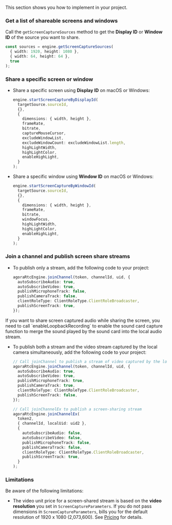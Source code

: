 <PlatformWrapper platform="electron">

This section shows you how to implement <Vg k="SCR_SHR" /> in your project.

### Get a list of shareable screens and windows
Call the `getScreenCaptureSources` method to get the **Display ID** or **Window ID** of the source you want to share. 

``` typescript
const sources = engine.getScreenCaptureSources(
  { width: 1920, height: 1080 },
  { width: 64, height: 64 },
  true
);
```

### Share a specific screen or window

- Share a specific screen using **Display ID** on macOS or Windows:

    ``` typescript
    engine.startScreenCaptureByDisplayId(
      targetSource.sourceId,
      {},
      {
        dimensions: { width, height },
        frameRate,
        bitrate,
        captureMouseCursor,
        excludeWindowList,
        excludeWindowCount: excludeWindowList.length,
        highLightWidth,
        highLightColor,
        enableHighLight,
      }
    );
    ```

- Share a specific window using **Window ID** on macOS or Windows:

    ``` typescript
    engine.startScreenCaptureByWindowId(
      targetSource.sourceId,
      {},
      {
        dimensions: { width, height },
        frameRate,
        bitrate,
        windowFocus,
        highLightWidth,
        highLightColor,
        enableHighLight,
      }
    );
    ```

### Join a channel and publish screen share streams

- To publish only a <Vg k="SCR_SHR" /> stream, add the following code to your project:

    ``` typescript
    agoraRtcEngine.joinChannel(token, channelId, uid, {
      autoSubscribeAudio: true,
      autoSubscribeVideo: true,
      publishMicrophoneTrack: false,
      publishCameraTrack: false,
      clientRoleType: ClientRoleType.ClientRoleBroadcaster,
      publishScreenTrack: true,
    });
    ```

<Admonition type="info" title="Note">
 If you want to share screen captured audio while sharing the screen, you need to call `enableLoopbackRecording` to enable the sound card capture function to merge the sound played by the sound card into the local audio stream.
</Admonition>

- To publish both a <Vg k="SCR_SHR" /> stream and the video stream captured by the local camera simultaneously, add the following code to your project:

    ``` typescript
    // Call joinChannel to publish a stream of video captured by the local camera
    agoraRtcEngine.joinChannel(token, channelId, uid, {
      autoSubscribeAudio: true,
      autoSubscribeVideo: true,
      publishMicrophoneTrack: true,
      publishCameraTrack: true,
      clientRoleType: ClientRoleType.ClientRoleBroadcaster,
      publishScreenTrack: false,
    });

    // Call joinChannelEx to publish a screen-sharing stream
    agoraRtcEngine.joinChannelEx(
      token2,
      { channelId, localUid: uid2 },
      {
        autoSubscribeAudio: false,
        autoSubscribeVideo: false,
        publishMicrophoneTrack: false,
        publishCameraTrack: false,
        clientRoleType: ClientRoleType.ClientRoleBroadcaster,
        publishScreenTrack: true,
      }
    );
    ```

### Limitations

Be aware of the following limitations:

- The video unit price for a screen-shared stream is based on the **video resolution** you set in `ScreenCaptureParameters`. If you do not pass dimensions in `ScreenCaptureParameters`, <Vg k="COMPANY" /> bills you for the default resolution of 1920 x 1080 (2,073,600). See [Pricing](../overview/pricing) for details.

</PlatformWrapper>